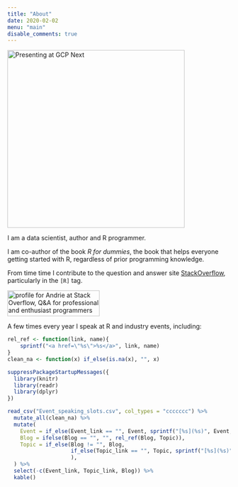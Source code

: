 ```yaml
---
title: "About"
date: 2020-02-02
menu: "main"
disable_comments: true
---
```


<img src="/img/andrie_at_gcp.jpg" width="400px" alt="Presenting at GCP Next" />

I am a data scientist, author and R programmer.

I am co-author of the book *R for dummies*, the book that helps everyone getting started with R, regardless of prior programming knowledge.

From time time I contribute to the question and answer site [StackOverflow](https://stackoverflow.com/users/602276/andrie), particularly in the `[R]` tag.

<a href="https://stackoverflow.com/users/602276/andrie">
<img src="https://stackoverflow.com/users/flair/602276.png" width="208" height="58" alt="profile for Andrie at Stack Overflow, Q&amp;A for professional and enthusiast programmers" title="profile for Andrie at Stack Overflow, Q&amp;A for professional and enthusiast programmers">
</a>


A few times every year I speak at R and industry events, including:

```r

rel_ref <- function(link, name){
    sprintf("<a href=\"%s\">%s</a>", link, name)
}
clean_na <- function(x) if_else(is.na(x), "", x)

suppressPackageStartupMessages({
  library(knitr)
  library(readr)
  library(dplyr)
})

read_csv("Event_speaking_slots.csv", col_types = "ccccccc") %>% 
  mutate_all(clean_na) %>% 
  mutate(
    Event = if_else(Event_link == "", Event, sprintf("[%s](%s)", Event, Event_link)),
    Blog = ifelse(Blog == "", "", rel_ref(Blog, Topic)),
    Topic = if_else(Blog != "", Blog, 
                    if_else(Topic_link == "", Topic, sprintf("[%s](%s)", Topic, Topic_link))
                    ),
  ) %>% 
  select(-c(Event_link, Topic_link, Blog)) %>% 
  kable()
```